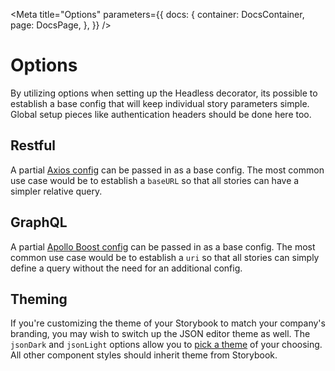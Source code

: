 
<Meta
    title="Options"
    parameters={{
        docs: {
            container: DocsContainer,
            page: DocsPage,
        },
    }}
/>

# Options

By utilizing options when setting up the Headless decorator, its possible to establish a base config that will keep individual story parameters simple. Global setup pieces like authentication headers should be done here too.

## Restful

A partial [Axios config](https://github.com/axios/axios#request-config) can be passed in as a base config. The most common use case would be to establish a `baseURL` so that all stories can have a simpler relative query.

## GraphQL

A partial [Apollo Boost config](https://www.apollographql.com/docs/react/get-started/#configuration-options) can be passed in as a base config. The most common use case would be to establish a `uri` so that all stories can simply define a query without the need for an additional config.

## Theming

If you're customizing the theme of your Storybook to match your company's branding, you may wish to switch up the JSON editor theme as well. The `jsonDark` and `jsonLight` options allow you to [pick a theme](https://github.com/mac-s-g/react-json-view#customizing-style) of your choosing. All other component styles should inherit theme from Storybook.
